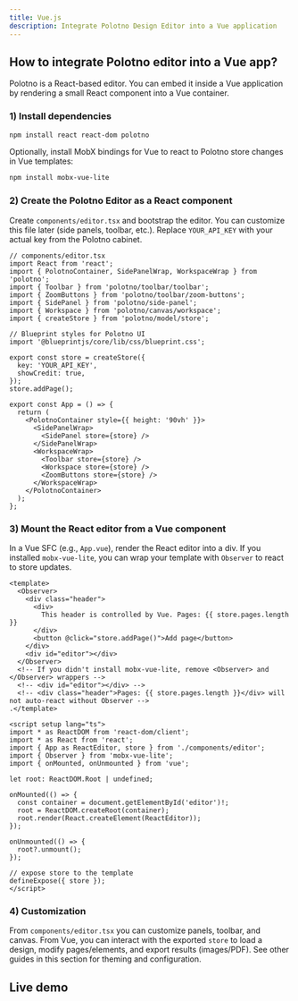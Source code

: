 ```yaml
---
title: Vue.js
description: Integrate Polotno Design Editor into a Vue application
---
```


## How to integrate Polotno editor into a Vue app?

Polotno is a React-based editor. You can embed it inside a Vue application by rendering a small React component into a Vue container.

### 1) Install dependencies

```bash
npm install react react-dom polotno
```

Optionally, install MobX bindings for Vue to react to Polotno store changes in Vue templates:

```bash
npm install mobx-vue-lite
```

### 2) Create the Polotno Editor as a React component

Create `components/editor.tsx` and bootstrap the editor. You can customize this file later (side panels, toolbar, etc.). Replace `YOUR_API_KEY` with your actual key from the Polotno cabinet.

```tsx
// components/editor.tsx
import React from 'react';
import { PolotnoContainer, SidePanelWrap, WorkspaceWrap } from 'polotno';
import { Toolbar } from 'polotno/toolbar/toolbar';
import { ZoomButtons } from 'polotno/toolbar/zoom-buttons';
import { SidePanel } from 'polotno/side-panel';
import { Workspace } from 'polotno/canvas/workspace';
import { createStore } from 'polotno/model/store';

// Blueprint styles for Polotno UI
import '@blueprintjs/core/lib/css/blueprint.css';

export const store = createStore({
  key: 'YOUR_API_KEY',
  showCredit: true,
});
store.addPage();

export const App = () => {
  return (
    <PolotnoContainer style={{ height: '90vh' }}>
      <SidePanelWrap>
        <SidePanel store={store} />
      </SidePanelWrap>
      <WorkspaceWrap>
        <Toolbar store={store} />
        <Workspace store={store} />
        <ZoomButtons store={store} />
      </WorkspaceWrap>
    </PolotnoContainer>
  );
};
```

### 3) Mount the React editor from a Vue component

In a Vue SFC (e.g., `App.vue`), render the React editor into a div. If you installed `mobx-vue-lite`, you can wrap your template with `Observer` to react to store updates.

```vue
<template>
  <Observer>
    <div class="header">
      <div>
        This header is controlled by Vue. Pages: {{ store.pages.length }}
      </div>
      <button @click="store.addPage()">Add page</button>
    </div>
    <div id="editor"></div>
  </Observer>
  <!-- If you didn't install mobx-vue-lite, remove <Observer> and </Observer> wrappers -->
  <!-- <div id="editor"></div> -->
  <!-- <div class="header">Pages: {{ store.pages.length }}</div> will not auto-react without Observer -->
.</template>

<script setup lang="ts">
import * as ReactDOM from 'react-dom/client';
import * as React from 'react';
import { App as ReactEditor, store } from './components/editor';
import { Observer } from 'mobx-vue-lite';
import { onMounted, onUnmounted } from 'vue';

let root: ReactDOM.Root | undefined;

onMounted(() => {
  const container = document.getElementById('editor')!;
  root = ReactDOM.createRoot(container);
  root.render(React.createElement(ReactEditor));
});

onUnmounted(() => {
  root?.unmount();
});

// expose store to the template
defineExpose({ store });
</script>
```

### 4) Customization

From `components/editor.tsx` you can customize panels, toolbar, and canvas. From Vue, you can interact with the exported `store` to load a design, modify pages/elements, and export results (images/PDF). See other guides in this section for theming and configuration.

## Live demo

<Sandbox github="polotno-project/polotno-docs/tree/main/examples/polotno-vue" />



